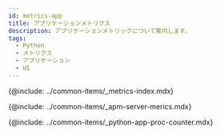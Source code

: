 ```yaml
---
id: metrics-app
title: アプリケーションメトリクス
description: アプリケーションメトリックについて案内します。
tags:
  - Python
  - メトリクス
  - アプリケーション
  - UI
---
```



{@include: ../common-items/_metrics-index.mdx}

{@include: ../common-items/_apm-server-merics.mdx}

{@include: ../common-items/_python-app-proc-counter.mdx} 
